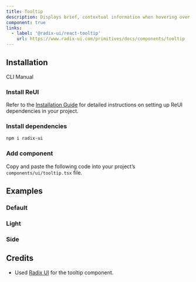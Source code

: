 ```yaml
---
title: Tooltip
description: Displays brief, contextual information when hovering over or focusing on an element, improving clarity without cluttering the interface.
component: true
links:
  - label: '@radix-ui/react-tooltip'
    url: https://www.radix-ui.com/primitives/docs/components/tooltip
---
```


## Installation

<Tabs defaultValue="cli">

<TabsList>
  <TabsTrigger value="cli">CLI</TabsTrigger>
  <TabsTrigger value="manual">Manual</TabsTrigger>
</TabsList>

<TabsContent value="cli">
  <CliCommands name="tooltip" />
</TabsContent>

<TabsContent value="manual">    
<Steps>

### Install ReUI

Refer to the [Installation Guide](/docs/installation) for detailed instructions on setting up ReUI dependencies in your project.

### Install dependencies

```bash
npm i radix-ui
```

### Add component

Copy and paste the following code into your project’s `components/ui/tooltip.tsx` file.

<ComponentPreview name="tooltip" />

</Steps>

</TabsContent>

</Tabs>

## Examples

### Default

<ExamplePreview path="tooltip/default" />

### Light

<ExamplePreview path="tooltip/light" />

### Side

<ExamplePreview path="tooltip/side" />

## Credits

- Used [Radix UI](https://www.radix-ui.com/primitives/docs/components/tooltip) for the tooltip component.

